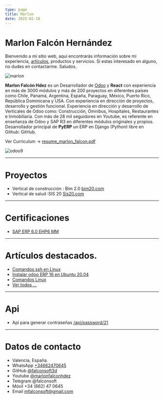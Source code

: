 ```yaml
---
type: page
title: Marlon
date: 2022-02-18
---
```


# Marlon Falcón Hernández

Bienvenido a mi sitio web, aquí encontrarás información sobre mi experiencia, [artículos](/posts), productos y servicios. Si estas interesado en alguno, no dudes en contactarme. Saludos.

<Image
  src="/images/marlon_yellow2.png"
  alt="marlon"
  width={1280}
  height={720}
  priority
  className="next-image"
/>

**Marlon Falcón Hdez** es un Desarrollador de [Odoo](/odoo-espana) y **React** con experiencia en más de 3000 módulos y más de 200 proyectos en diferentes países como Chile, Panamá, Argentina, España, Paraguay, México, Puerto Rico, República Dominicana y USA. Con experiencia en dirección de proyectos, desarrollo y gestión funcional. Experiencia en dirección y desarrollo de Verticales de Odoo como: Construcción, Ómnibus, Hospitales, Restaurantes e Inmobiliaria. Con más de 28 mil seguidores en Youtube, es referente en enseñanza de Odoo y SAP R3 en diferentes módulos originales y propios. Desarrollador principal de **PyERP** un ERP en Django (Python) libre en Github: GitHub.

Ver Curriculum -> [resume_marlon_falcon.pdf](https://github.com/falconsoft3d/documents/blob/main/resume_marlon_falcon.pdf)

<Image
  src="/images/banner.png"
  alt="odoo9"
  width={800}
  height={250}
  priority
  className="next-image"
/>

---
# Proyectos
- Vertical de construcción : Bim 2.0 [bim20.com](https://bim20.com)
- Vertical de salud :SIS 20 [Sis20.com](https://sis20.com)
---

# Certificaciones
- [SAP ERP 6.0 EHP6 MM](/images/certificaciones/sap_mm_2016.jpeg)
---


# Artículos destacados.
- [Comandos ssh en Linux](/posts/linux-ssh)
- [Instalar odoo ERP 16 en Ubuntu 20.04](/posts/instalar-odoo-16)
- [Comandos Linux](/posts/linux-comandos)
- [Ver todos ...](/posts)
---

# Api
- Api para generar contraseñas [/api/password/21](/api/password/21)
---

# Datos de contacto
- Valencia, España.
- WhatsApp [+34662470645](https://web.whatsapp.com/send?phone=34662470645&text=)
- GitHub [@falconsoft3d](https://github.com/falconsoft3d)
- Youtube [@marlonfalconhdez](https://www.youtube.com/@marlonfalconhdez)
- Telegram @falconsoft
- Móvil +34 (662) 47 0645
- Email mfalconsoft@gmail.com
